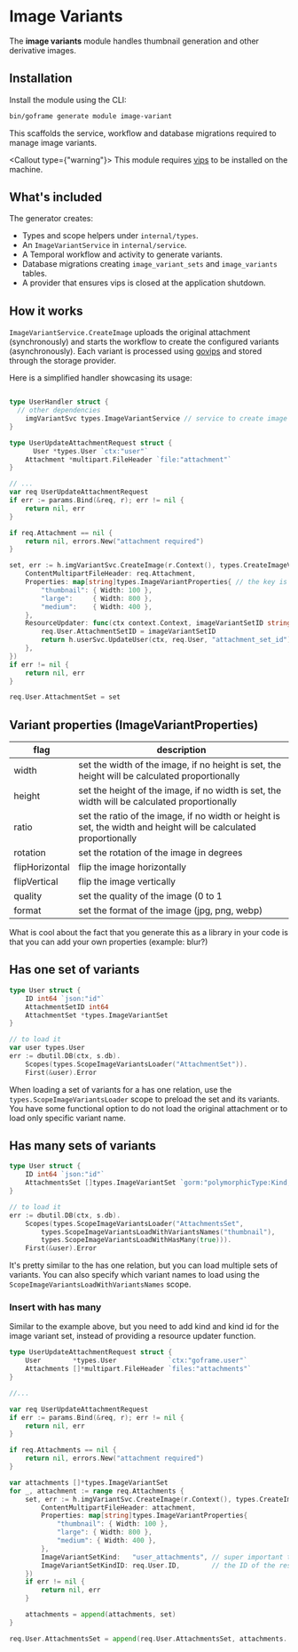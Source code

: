 
# Image Variants

The **image variants** module handles thumbnail generation and other derivative images.

## Installation

Install the module using the CLI:

```bash
bin/goframe generate module image-variant
```

This scaffolds the service, workflow and database migrations required to manage image variants.

<Callout type={"warning"}>
  This module requires [vips](https://www.libvips.org/install.html) to be
  installed on the machine.
</Callout>

## What's included

The generator creates:

- Types and scope helpers under `internal/types`.
- An `ImageVariantService` in `internal/service`.
- A Temporal workflow and activity to generate variants.
- Database migrations creating `image_variant_sets` and `image_variants` tables.
- A provider that ensures vips is closed at the application shutdown.

## How it works

`ImageVariantService.CreateImage` uploads the original attachment (synchronously) and starts the workflow to create the configured variants (asynchronously).
Each variant is processed using [govips](https://github.com/davidbyttow/govips) and stored through the storage provider.

Here is a simplified handler showcasing its usage:

```go

type UserHandler struct {
  // other dependencies
	imgVariantSvc types.ImageVariantService // service to create image variants
}

type UserUpdateAttachmentRequest struct {
	  User *types.User `ctx:"user"`
    Attachment *multipart.FileHeader `file:"attachment"`
}

// ...
var req UserUpdateAttachmentRequest
if err := params.Bind(&req, r); err != nil {
    return nil, err
}

if req.Attachment == nil {
    return nil, errors.New("attachment required")
}

set, err := h.imgVariantSvc.CreateImage(r.Context(), types.CreateImageVariantParams{
    ContentMultipartFileHeader: req.Attachment,
    Properties: map[string]types.ImageVariantProperties{ // the key is the variant name
        "thumbnail": { Width: 100 },
        "large":     { Width: 800 },
        "medium":    { Width: 400 },
    },
    ResourceUpdater: func(ctx context.Context, imageVariantSetID string) error {
        req.User.AttachmentSetID = imageVariantSetID
        return h.userSvc.UpdateUser(ctx, req.User, "attachment_set_id")
    },
})
if err != nil {
    return nil, err
}

req.User.AttachmentSet = set
```

## Variant properties (ImageVariantProperties)

| flag           | description                                                                                                      |
|----------------|------------------------------------------------------------------------------------------------------------------|
| width          | set the width of the image, if no height is set, the height will be calculated proportionally                    |
| height         | set the height of the image, if no width is set, the width will be calculated proportionally                     |
| ratio          | set the ratio of the image, if no width or height is set, the width and height will be calculated proportionally |
| rotation       | set the rotation of the image in degrees                                                                         |
| flipHorizontal | flip the image horizontally                                                                                      |
| flipVertical   | flip the image vertically                                                                                        |
| quality        | set the quality of the image  (0 to 1                                                                            |
| format         | set the format of the image (jpg, png, webp)                                                                     |

What is cool about the fact that you generate this as a library in your code is that you can add your own properties (example: blur?)

## Has one set of variants

```go
type User struct {
	ID int64 `json:"id"`
	AttachmentSetID int64
	AttachmentSet *types.ImageVariantSet
}

// to load it
var user types.User
err := dbutil.DB(ctx, s.db).
	Scopes(types.ScopeImageVariantsLoader("AttachmentSet")).
	First(&user).Error
```

When loading a set of variants for a has one relation, use the `types.ScopeImageVariantsLoader` scope to preload the set and its variants.
You have some functional option to do not load the original attachment or to load only specific variant name.

## Has many sets of variants

```go
type User struct {
	ID int64 `json:"id"`
	AttachmentsSet []types.ImageVariantSet `gorm:"polymorphicType:Kind;polymorphicId:KindID;polymorphicValue:user_attachments"`
}

// to load it
err := dbutil.DB(ctx, s.db).
	Scopes(types.ScopeImageVariantsLoader("AttachmentsSet",
		types.ScopeImageVariantsLoadWithVariantsNames("thumbnail"),
		types.ScopeImageVariantsLoadWithHasMany(true))).
	First(&user).Error
```

It's pretty similar to the has one relation, but you can load multiple sets of variants. You can also specify which variant names to load using the `ScopeImageVariantsLoadWithVariantsNames` scope.

### Insert with has many

Similar to the example above, but you need to add kind and kind id for the image variant set, instead of providing a resource updater function.

```go
type UserUpdateAttachmentRequest struct {
	User        *types.User             `ctx:"goframe.user"`
	Attachments []*multipart.FileHeader `files:"attachments"`
}

//...

var req UserUpdateAttachmentRequest
if err := params.Bind(&req, r); err != nil {
	return nil, err
}

if req.Attachments == nil {
	return nil, errors.New("attachment required")
}

var attachments []*types.ImageVariantSet
for _, attachment := range req.Attachments {
	set, err := h.imgVariantSvc.CreateImage(r.Context(), types.CreateImageVariantParams{
		ContentMultipartFileHeader: attachment,
		Properties: map[string]types.ImageVariantProperties{
			"thumbnail": { Width: 100 },
			"large": { Width: 800 },
			"medium": { Width: 400 },
		},
		ImageVariantSetKind:   "user_attachments", // super important to set the kind
		ImageVariantSetKindID: req.User.ID,        // the ID of the resource
	})
	if err != nil {
		return nil, err
	}

	attachments = append(attachments, set)
}

req.User.AttachmentsSet = append(req.User.AttachmentsSet, attachments...)

```
